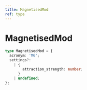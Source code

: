 ```yaml
---
title: MagnetisedMod
ref: type
---
```


# MagnetisedMod

```ts
type MagnetisedMod = {
  acronym: 'MG';
  settings?:
    | {
        attraction_strength: number;
      }
    | undefined;
};
```
